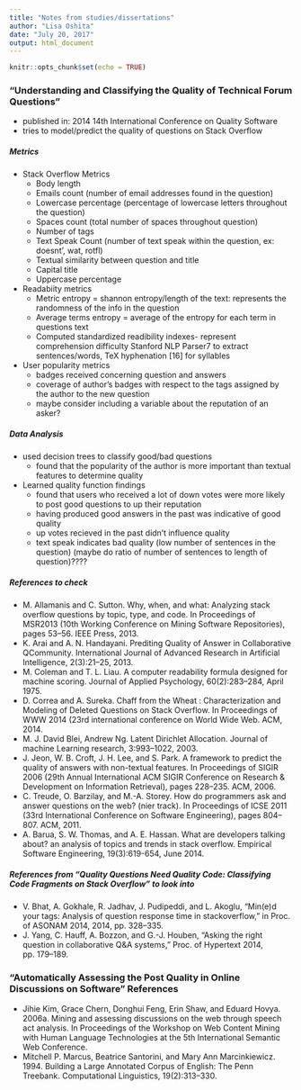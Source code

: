 ```yaml
---
title: "Notes from studies/dissertations"
author: "Lisa Oshita"
date: "July 20, 2017"
output: html_document
---
```


```r
knitr::opts_chunk$set(echo = TRUE)
```

### "Understanding and Classifying the Quality of Technical Forum Questions"
* published in: 2014 14th International Conference on Quality Software
* tries to model/predict the quality of questions on Stack Overflow

##### Metrics 
* Stack Overflow Metrics 
    + Body length
    + Emails count (number of email addresses found in the question)
    + Lowercase percentage (percentage of lowercase letters throughout the question)
    + Spaces count (total number of spaces throughout question)
    + Number of tags
    + Text Speak Count (number of text speak within the question, ex: doesnt', wat, rotfl)
    + Textual similarity between question and title
    + Capital title 
    + Uppercase percentage
* Readabiity metrics
    + Metric entropy = shannon entropy/length of the text: represents the randomness of the info in the question
    + Average terms entropy = average of the entropy for each term in questions text
    + Computed standardized readibility indexes- represent comprehension difficulty Stanford NLP Parser7 to extract sentences/words, TeX hyphenation [16] for syllables
* User popularity metrics
    + badges received concerning question and answers
    + coverage of author’s badges with respect to the tags assigned by the author to the new question
    + maybe consider including a variable about the reputation of an asker? 

##### Data Analysis
* used decision trees to classify good/bad questions
    + found that the popularity of the author is more important than textual features to determine quality
* Learned quality function findings
    + found that users who received a lot of down votes were more likely to post good questions to up their reputation
    + having produced good answers in the past was indicative of good quality
    + up votes recieved in the past didn't influence quality
    + text speak indicates bad quality (low number of sentences in the question) (maybe do ratio of number of sentences to length of question)????

##### References to check
* M. Allamanis and C. Sutton. Why, when, and what: Analyzing stack overflow questions by topic, type, and code. In Proceedings of MSR2013 (10th Working Conference on Mining Software Repositories), pages 53–56. IEEE Press, 2013.
* K. Arai and A. N. Handayani. Prediting Quality of Answer in Collaborative Q\A Community. International Journal of Advanced Research in Artificial Intelligence, 2(3):21–25, 2013.
* M. Coleman and T. L. Liau. A computer readability formula designed for machine scoring. Journal of Applied Psychology, 60(2):283–284, April 1975.
* D. Correa and A. Sureka. Chaff from the Wheat : Characterization and Modeling of Deleted Questions on Stack Overflow. In Proceedings of WWW 2014 (23rd international conference on World Wide Web. ACM, 2014.
* M. J. David Blei, Andrew Ng. Latent Dirichlet Allocation. Journal of machine Learning research, 3:993–1022, 2003.
* J. Jeon, W. B. Croft, J. H. Lee, and S. Park. A framework to predict the quality of answers with non-textual features. In Proceedings of SIGIR 2006 (29th Annual International ACM SIGIR Conference on Research & Development on Information Retrieval), pages 228–235. ACM, 2006.
* C. Treude, O. Barzilay, and M.-A. Storey. How do programmers ask and answer questions on the web? (nier track). In Proceedings of ICSE 2011 (33rd International Conference on Software Engineering), pages 804–807. ACM, 2011.
* A. Barua, S. W. Thomas, and A. E. Hassan. What are developers talking about? an analysis of topics and trends in stack overflow. Empirical Software Engineering, 19(3):619-654, June 2014.

##### References from "Quality Questions Need Quality Code: Classifying Code Fragments on Stack Overflow" to look into
* V. Bhat, A. Gokhale, R. Jadhav, J. Pudipeddi, and L. Akoglu, “Min(e)d your tags: Analysis of question response time in stackoverflow,” in Proc. of ASONAM 2014, 2014, pp. 328–335.
*  J. Yang, C. Hauff, A. Bozzon, and G.-J. Houben, “Asking the right question in collaborative Q&A systems,” Proc. of Hypertext 2014, pp. 179–189.

### "Automatically Assessing the Post Quality in Online Discussions on Software" References
* Jihie Kim, Grace Chern, Donghui Feng, Erin Shaw, and Eduard Hovya. 2006a. Mining and assessing discussions on the web
through speech act analysis. In Proceedings of the Workshop on Web Content Mining with Human Language Technologies at the 5th International Semantic Web Conference.
* Mitchell P. Marcus, Beatrice Santorini, and Mary Ann Marcinkiewicz. 1994. Building a Large Annotated Corpus
of English: The Penn Treebank. Computational Linguistics, 19(2):313–330.
